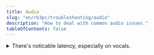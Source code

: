 ```yaml
---
title: Audio
slug: "en/rb3pc/troubleshooting/audio"
description: "How to deal with common audio issues."
tableOfContents: false
---
```



<details>
<summary>There's noticable latency, especially on vocals.</summary>
* Lower the **Audio Buffer Duration** slider in the [[Audio tab when setting up a Custom Configuration]](https://rb3pc.milohax.org/custom_config_aud) for Rock Band 3.
* Deactivate pitch correction in Rock Band 3.
    * To do this, go to `Menu > Options > Vocal Options > Pitch Correction`
* Disable Dolby Digital.
* Connect straight to your sound system and avoid using your TV for audio or HDMI ARC.
</details>